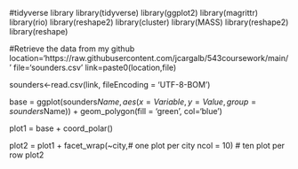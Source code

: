 #tidyverse library
library(tidyverse)
library(ggplot2)
library(magrittr)
library(rio)
library(reshape2)
library(cluster)
library(MASS) 
library(reshape2) 
library(reshape)

#Retrieve the data from my github
location='https://raw.githubusercontent.com/jcargalb/543coursework/main/'
file='sounders.csv'
link=paste0(location,file)

sounders<-read.csv(link, fileEncoding = 'UTF-8-BOM')

base  = ggplot(sounders$Name, 
               aes(x = Variable, 
                   y = Value, 
                   group = sounders$Name)) +
        geom_polygon(fill = 'green',
                     col='blue') 

plot1 = base + coord_polar()

plot2 = plot1 + facet_wrap(~city,# one plot per city
                           ncol = 10) # ten plot per row
plot2